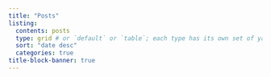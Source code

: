 ```yaml
---
title: "Posts"
listing: 
  contents: posts 
  type: grid # or `default` or `table`; each type has its own set of yaml options to include
  sort: "date desc"
  categories: true 
title-block-banner: true
---
```

